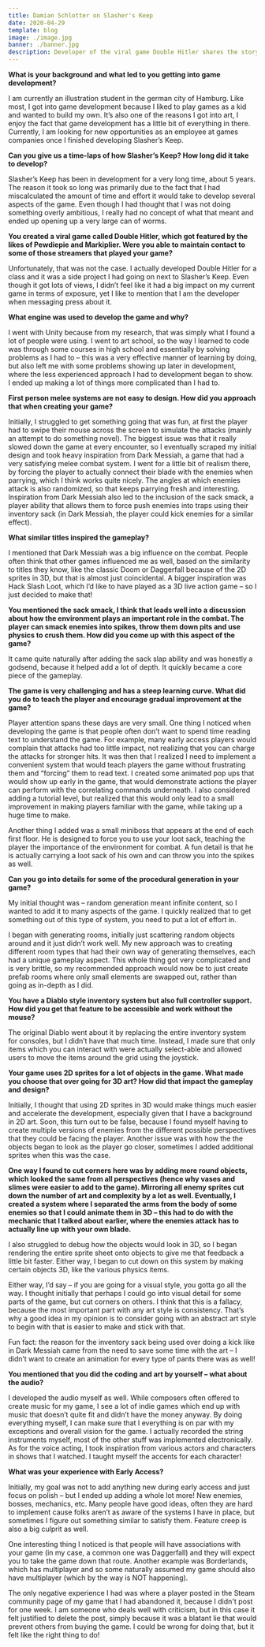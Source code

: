 ```yaml
---
title: Damian Schlotter on Slasher's Keep
date: 2020-04-29
template: blog
image: ./image.jpg
banner: ./banner.jpg
description: Developer of the viral game Double Hitler shares the story and lessons learned behind developing his first Steam release.
---
```


**What is your background and what led to you getting into game development?**  
  
I am currently an illustration student in the german city of Hamburg. Like most, I got into game development because I liked to play games as a kid and wanted to build my own. It’s also one of the reasons I got into art, I enjoy the fact that game development has a little bit of everything in there. Currently, I am looking for new opportunities as an employee at games companies once I finished developing Slasher’s Keep.
  
**Can you give us a time-laps of how Slasher’s Keep? How long did it take to develop?**  
  
Slasher’s Keep has been in development for a very long time, about 5 years. The reason it took so long was primarily due to the fact that I had miscalculated the amount of time and effort it would take to develop several aspects of the game. Even though I had thought that I was not doing something overly ambitious, I really had no concept of what that meant and ended up opening up a very large can of worms.
  
**You created a viral game called Double Hitler, which got featured by the likes of Pewdiepie and Markiplier. Were you able to maintain contact to some of those streamers that played your game?**  
  
Unfortunately, that was not the case. I actually developed Double Hitler for a class and it was a side project I had going on next to Slasher’s Keep. Even though it got lots of views, I didn’t feel like it had a big impact on my current game in terms of exposure, yet I like to mention that I am the developer when messaging press about it.
  
**What engine was used to develop the game and why?**  
  
I went with Unity because from my research, that was simply what I found a lot of people were using. I went to art school, so the way I learned to code was through some courses in high school and essentially by solving problems as I had to – this was a very effective manner of learning by doing, but also left me with some problems showing up later in development, where the less experienced approach I had to development began to show. I ended up making a lot of things more complicated than I had to.
  
**First person melee systems are not easy to design. How did you approach that when creating your game?**  
  
Initially, I struggled to get something going that was fun, at first the player had to swipe their mouse across the screen to simulate the attacks (mainly an attempt to do something novel). The biggest issue was that it really slowed down the game at every encounter, so I eventually scraped my initial design and took heavy inspiration from Dark Messiah, a game that had a very satisfying melee combat system. I went for a little bit of realism there, by forcing the player to actually connect their blade with the enemies when parrying, which I think works quite nicely. The angles at which enemies attack is also randomized, so that keeps parrying fresh and interesting. Inspiration from Dark Messiah also led to the inclusion of the sack smack, a player ability that allows them to force push enemies into traps using their inventory sack (in Dark Messiah, the player could kick enemies for a similar effect).
  
**What similar titles inspired the gameplay?**  
  
I mentioned that Dark Messiah was a big influence on the combat. People often think that other games influenced me as well, based on the similarity to titles they know, like the classic Doom or Daggerfall because of the 2D sprites in 3D, but that is almost just coincidental. A bigger inspiration was Hack Slash Loot, which I’d like to have played as a 3D live action game – so I just decided to make that!
  
**You mentioned the sack smack, I think that leads well into a discussion about how the environment plays an important role in the combat. The player can smack enemies into spikes, throw them down pits and use physics to crush them. How did you come up with this aspect of the game?**  
  
It came quite naturally after adding the sack slap ability and was honestly a godsend, because it helped add a lot of depth. It quickly became a core piece of the gameplay.
  
**The game is very challenging and has a steep learning curve. What did you do to teach the player and encourage gradual improvement at the game?**  
  
Player attention spans these days are very small. One thing I noticed when developing the game is that people often don’t want to spend time reading text to understand the game. For example, many early access players would complain that attacks had too little impact, not realizing that you can charge the attacks for stronger hits. It was then that I realized I need to implement a convenient system that would teach players the game without frustrating them and “forcing” them to read text. I created some animated pop ups that would show up early in the game, that would demonstrate actions the player can perform with the correlating commands underneath. I also considered adding a tutorial level, but realized that this would only lead to a small improvement in making players familiar with the game, while taking up a huge time to make.
  
Another thing I added was a small miniboss that appears at the end of each first floor. He is designed to force you to use your loot sack, teaching the player the importance of the environment for combat. A fun detail is that he is actually carrying a loot sack of his own and can throw you into the spikes as well.
  
**Can you go into details for some of the procedural generation in your game?**  
  
My initial thought was – random generation meant infinite content, so I wanted to add it to many aspects of the game. I quickly realized that to get something out of this type of system, you need to put a lot of effort in.
  
I began with generating rooms, initially just scattering random objects around and it just didn’t work well. My new approach was to creating different room types that had their own way of generating themselves, each had a unique gameplay aspect. This whole thing got very complicated and is very brittle, so my recommended approach would now be to just create prefab rooms where only small elements are swapped out, rather than going as in-depth as I did.
  
**You have a Diablo style inventory system but also full controller support. How did you get that feature to be accessible and work without the mouse?**  
  
The original Diablo went about it by replacing the entire inventory system for consoles, but I didn’t have that much time. Instead, I made sure that only items which you can interact with were actually select-able and allowed users to move the items around the grid using the joystick. 
  
**Your game uses 2D sprites for a lot of objects in the game. What made you choose that over going for 3D art? How did that impact the gameplay and design?**  
  
Initially, I thought that using 2D sprites in 3D would make things much easier and accelerate the development, especially given that I have a background in 2D art. Soon, this turn out to be false, because I found myself having to create multiple versions of enemies from the different possible perspectives that they could be facing the player. Another issue was with how the the objects began to look as the player go closer, sometimes I added additional sprites when this was the case. 
  
**One way I found to cut corners here was by adding more round objects, which looked the same from all perspectives (hence why vases and slimes were easier to add to the game). Mirroring all enemy sprites cut down the number of art and complexity by a lot as well. Eventually, I created a system where I separated the arms from the body of some enemies so that I could animate them in 3D – this had to do with the mechanic that I talked about earlier, where the enemies attack has to actually line up with your own blade.**  
  
I also struggled to debug how the objects would look in 3D, so I began rendering the entire sprite sheet onto objects to give me that feedback a little bit faster. Either way, I began to cut down on this system by making certain objects 3D, like the various physics items. 
  
Either way, I’d say – if you are going for a visual style, you gotta go all the way. I thought initially that perhaps I could go into visual detail for some parts of the game, but cut corners on others. I think that this is a fallacy, because the most important part with any art style is consistency. That’s why a good idea in my opinion is to consider going with an abstract art style to begin with that is easier to make and stick with that.
  
Fun fact: the reason for the inventory sack being used over doing a kick like in Dark Messiah came from the need to save some time with the art – I didn’t want to create an animation for every type of pants there was as well!
  
**You mentioned that you did the coding and art by yourself – what about the audio?**  
  
I developed the audio myself as well. While composers often offered to create music for my game, I see a lot of indie games which end up with music that doesn’t quite fit and didn’t have the money anyway. By doing everything myself, I can make sure that I everything is on par with my exceptions and overall vision for the game. I actually recorded the string instruments myself, most of the other stuff was implemented electronically. As for the voice acting, I took inspiration from various actors and characters in shows that I watched. I taught myself the accents for each character!
    
**What was your experience with Early Access?**  
  
Initially, my goal was not to add anything new during early access and just focus on polish – but I ended up adding a whole lot more! New enemies, bosses, mechanics, etc. Many people have good ideas, often they are hard to implement cause folks aren’t as aware of the systems I have in place, but sometimes I figure out something similar to satisfy them. Feature creep is also a big culprit as well. 
  
One interesting thing I noticed is that people will have associations with your game (in my case, a common one was Daggerfall) and they will expect you to take the game down that route. Another example was Borderlands, which has multiplayer and so some naturally assumed my game should also have multiplayer (which by the way is NOT happening).
  
The only negative experience I had was where a player posted in the Steam community page of my game that I had abandoned it, because I didn't post for one week. I am someone who deals well with criticism, but in this case it felt justified to delete the post, simply because it was a blatant lie that would prevent others from buying the game. I could be wrong for doing that, but it felt like the right thing to do!